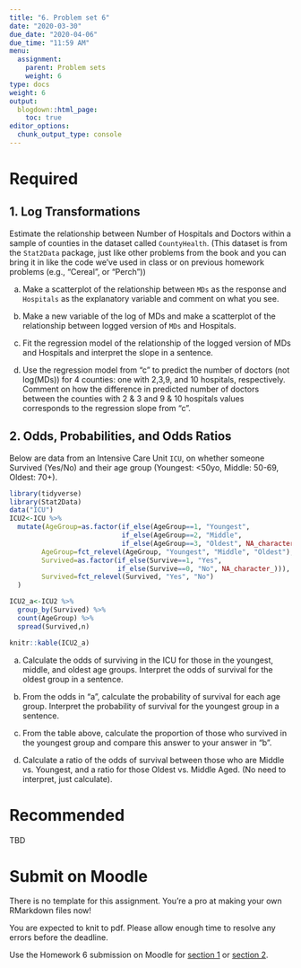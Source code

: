 ```yaml
---
title: "6. Problem set 6"
date: "2020-03-30"
due_date: "2020-04-06"
due_time: "11:59 AM"
menu:
  assignment:
    parent: Problem sets
    weight: 6
type: docs
weight: 6
output:
  blogdown::html_page:
    toc: true
editor_options: 
  chunk_output_type: console
---
```


# Required

## 1. Log Transformations

Estimate the relationship between Number of Hospitals and Doctors within a sample of counties in the dataset called `CountyHealth`. (This dataset is from the `Stat2Data` package, just like other problems from the book and you can bring it in like the code we've used in class or on previous homework problems (e.g., "Cereal", or "Perch"))

a. Make a scatterplot of the relationship between `MDs` as the response and `Hospitals` as the explanatory variable and comment on what you see.

b. Make a new variable of the log of MDs and make a scatterplot of the relationship between logged version of `MDs` and Hospitals.

c. Fit the regression model of the relationship of the logged version of MDs and Hospitals and interpret the slope in a sentence.

d. Use the regression model from "c" to predict the number of doctors (not log(MDs)) for 4 counties: one with 2,3,9, and 10 hospitals, respectively. Comment on how the difference in predicted number of doctors between the counties with 2 & 3 and 9 & 10 hospitals values corresponds to the regression slope from "c".

## 2. Odds, Probabilities, and Odds Ratios

Below are data from an Intensive Care Unit `ICU`, on whether someone Survived (Yes/No) and their age group (Youngest: <50yo, Middle: 50-69, Oldest: 70+).

```r
library(tidyverse)
library(Stat2Data)
data("ICU")
ICU2<-ICU %>%
  mutate(AgeGroup=as.factor(if_else(AgeGroup==1, "Youngest",
                            if_else(AgeGroup==2, "Middle",
                            if_else(AgeGroup==3, "Oldest", NA_character_)))),
        AgeGroup=fct_relevel(AgeGroup, "Youngest", "Middle", "Oldest"),
        Survived=as.factor(if_else(Survive==1, "Yes",
                           if_else(Survive==0, "No", NA_character_))),
        Survived=fct_relevel(Survived, "Yes", "No")
  )

ICU2_a<-ICU2 %>%
  group_by(Survived) %>%
  count(AgeGroup) %>%
  spread(Survived,n)

knitr::kable(ICU2_a)
```

  <!-- |         | Yes | No | -->
  <!-- |---------|-----|----| -->
  <!-- | Youngest |  54 | 5 | -->
  <!-- | Middle  |  60 | 17 | -->
  <!-- | Oldest  |  46  | 18 | -->
  
a. Calculate the odds of surviving in the ICU for those in the youngest, middle, and oldest age groups.  Interpret the odds of survival for the oldest group in a sentence.

b. From the odds in "a", calculate the probability of survival for each age group. Interpret the probability of survival for the youngest group in a sentence.

c. From the table above, calculate the proportion of those who survived in the youngest group and compare this answer to your answer in "b".

d. Calculate a ratio of the odds of survival between those who are Middle vs. Youngest, and a ratio for those Oldest vs. Middle Aged. (No need to interpret, just calculate).


# Recommended

TBD

# Submit on Moodle

There is no template for this assignment. You're a pro at making your own RMarkdown files now!

You are expected to knit to pdf. Please allow enough time to resolve any errors before the deadline. 

Use the Homework 6 submission on Moodle for [section 1](https://moodle.smith.edu/course/view.php?id=36873) or [section 2](https://moodle.smith.edu/course/view.php?id=36874). 
